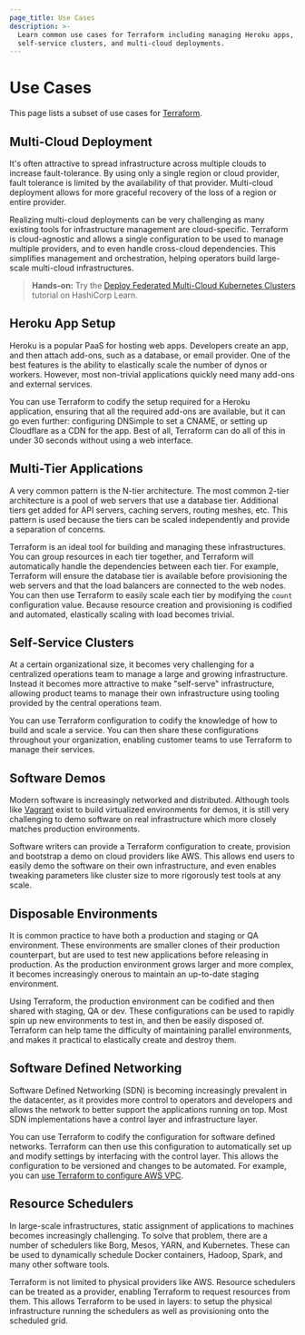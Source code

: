 ```yaml
---
page_title: Use Cases
description: >-
  Learn common use cases for Terraform including managing Heroku apps,
  self-service clusters, and multi-cloud deployments.
---
```


# Use Cases

This page lists a subset of use cases for [Terraform](/intro/).

## Multi-Cloud Deployment

It's often attractive to spread infrastructure across multiple clouds to
increase fault-tolerance. By using only a single region or cloud provider,
fault tolerance is limited by the availability of that provider. Multi-cloud
deployment allows for more graceful recovery of the loss of a region or entire
provider.

Realizing multi-cloud deployments can be very challenging as many existing
tools for infrastructure management are cloud-specific. Terraform is
cloud-agnostic and allows a single configuration to be used to manage multiple
providers, and to even handle cross-cloud dependencies. This simplifies
management and orchestration, helping operators build large-scale multi-cloud
infrastructures.

> **Hands-on:** Try the [Deploy Federated Multi-Cloud Kubernetes Clusters](https://learn.hashicorp.com/tutorials/terraform/multicloud-kubernetes) tutorial on HashiCorp Learn.

## Heroku App Setup

Heroku is a popular PaaS for hosting web apps. Developers create an app, and then attach add-ons, such as a database, or email provider. One of the best features is the ability to elastically scale the number of dynos or workers. However, most non-trivial applications quickly need many add-ons and external services.

You can use Terraform to codify the setup required for a Heroku application, ensuring that all the required add-ons are available, but it can go even further: configuring DNSimple to set a CNAME, or setting up Cloudflare as a CDN for the app. Best of all, Terraform can do all of this in under 30 seconds without using a web interface.

## Multi-Tier Applications

A very common pattern is the N-tier architecture. The most common 2-tier architecture is
a pool of web servers that use a database tier. Additional tiers get added for API servers,
caching servers, routing meshes, etc. This pattern is used because the tiers can be scaled
independently and provide a separation of concerns.

Terraform is an ideal tool for building and managing these infrastructures. You can group resources in each tier together, and Terraform will automatically handle the dependencies between each tier. For example, Terraform will ensure the database tier is available before provisioning the web servers and that the load balancers are connected to the web nodes. You can then use Terraform to easily scale each tier by modifying the `count` configuration value. Because resource creation and provisioning is codified and automated, elastically scaling
with load becomes trivial.

## Self-Service Clusters

At a certain organizational size, it becomes very challenging for a centralized
operations team to manage a large and growing infrastructure. Instead it becomes
more attractive to make "self-serve" infrastructure, allowing product teams to
manage their own infrastructure using tooling provided by the central operations team.

You can use Terraform configuration to codify the knowledge of how to build and scale a service. You can then share these configurations throughout your organization, enabling customer teams to use Terraform to manage their services.

## Software Demos

Modern software is increasingly networked and distributed. Although tools like
[Vagrant](https://www.vagrantup.com/) exist to build virtualized environments
for demos, it is still very challenging to demo software on real infrastructure
which more closely matches production environments.

Software writers can provide a Terraform configuration to create, provision and
bootstrap a demo on cloud providers like AWS. This allows end users to easily demo the software on their own infrastructure, and even enables tweaking parameters like cluster size to more rigorously test tools at any scale.

## Disposable Environments

It is common practice to have both a production and staging or QA environment.
These environments are smaller clones of their production counterpart, but are
used to test new applications before releasing in production. As the production
environment grows larger and more complex, it becomes increasingly onerous to
maintain an up-to-date staging environment.

Using Terraform, the production environment can be codified and then shared with
staging, QA or dev. These configurations can be used to rapidly spin up new
environments to test in, and then be easily disposed of. Terraform can help tame
the difficulty of maintaining parallel environments, and makes it practical
to elastically create and destroy them.

## Software Defined Networking

Software Defined Networking (SDN) is becoming increasingly prevalent in the
datacenter, as it provides more control to operators and developers and
allows the network to better support the applications running on top. Most SDN
implementations have a control layer and infrastructure layer.

You can use Terraform to codify the configuration for software defined networks.
Terraform can then use this configuration to automatically set up and modify settings by interfacing with the control layer. This allows the configuration to be
versioned and changes to be automated. For example, you can [use Terraform to configure AWS VPC](https://registry.terraform.io/providers/hashicorp/aws/latest/docs/resources/vpc).

## Resource Schedulers

In large-scale infrastructures, static assignment of applications to machines
becomes increasingly challenging. To solve that problem, there are a number
of schedulers like Borg, Mesos, YARN, and Kubernetes. These can be used to
dynamically schedule Docker containers, Hadoop, Spark, and many other software
tools.

Terraform is not limited to physical providers like AWS. Resource schedulers
can be treated as a provider, enabling Terraform to request resources from them.
This allows Terraform to be used in layers: to setup the physical infrastructure
running the schedulers as well as provisioning onto the scheduled grid.
